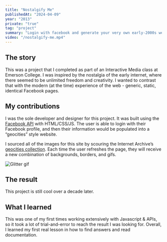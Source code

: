 ```yaml
---
title: "Nostalgify Me"
publishedAt: "2024-04-09"
year: "2013"
private: "true"
tag: "project"
summary: "Login with facebook and generate your very own early-2000s webpage."
video: "/nostalgify-me.mp4"
---
```


## The story

This was a project that I completed as part of an Interactive Media class at Emerson College. I was inspired by the nostalgia of the early internet, where there seemed to be unlimited freedom and creativity. I wanted to contrast that with the modern (at the time) experience of the web - generic, static, identical Facebook pages.

## My contributions

I was the sole developer and designer for this project. It was built using the [Facebook API](https://developers.facebook.com/docs/graph-api) with HTML/CSS/JS. The user is able to login with their Facebook profile, and then their information would be populated into a “geocities” style website.

I sourced all of the images for this site by scouring the Internet Archive’s [geocities collection](https://archive.org/web/geocities.php). Each time the user refreshes the page, they will receive a new combination of backgrounds, borders, and gifs.

![](/cute10.gif "Glitter gif")

## The result

This project is still cool over a decade later.

## What I learned

This was one of my first times working extensively with Javascript & APIs, so it took a lot of trial-and-error to reach the result I was looking for. Overall, I learned my first real lesson in how to find answers and read documentation.

